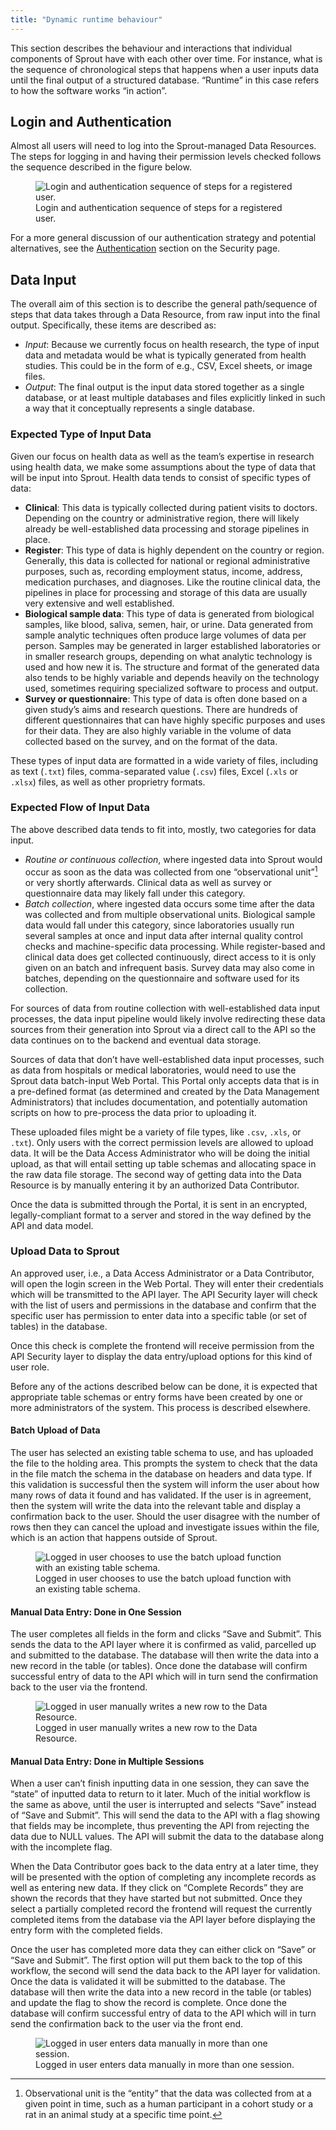 ```yaml
---
title: "Dynamic runtime behaviour"
---
```


This section describes the behaviour and interactions that individual
components of Sprout have with each other over time. For instance, what
is the sequence of chronological steps that happens when a user inputs
data until the final output of a structured database. "Runtime" in this
case refers to how the software works "in action".

## Login and Authentication

Almost all users will need to log into the Sprout-managed Data
Resources. The steps for logging in and having their permission levels
checked follows the sequence described in the figure below.

![Login and authentication sequence of steps for a registered
user.](images/runtime-login-sequence.png)

For a more general discussion of our authentication strategy and potential alternatives, see the [Authentication](security.qmd#authentication) section on the Security page.

## Data Input

The overall aim of this section is to describe the general path/sequence
of steps that data takes through a Data Resource, from raw input into
the final output. Specifically, these items are described as:

-   *Input*: Because we currently focus on health research, the type of
    input data and metadata would be what is typically generated from
    health studies. This could be in the form of e.g., CSV, Excel
    sheets, or image files.
-   *Output*: The final output is the input data stored together as a
    single database, or at least multiple databases and files explicitly
    linked in such a way that it conceptually represents a single
    database.

### Expected Type of Input Data

Given our focus on health data as well as the team's expertise in
research using health data, we make some assumptions about the type of
data that will be input into Sprout. Health data tends to consist of
specific types of data:

-   **Clinical**: This data is typically collected during patient visits
    to doctors. Depending on the country or administrative region, there
    will likely already be well-established data processing and storage
    pipelines in place.
-   **Register**: This type of data is highly dependent on the country
    or region. Generally, this data is collected for national or
    regional administrative purposes, such as, recording employment
    status, income, address, medication purchases, and diagnoses. Like
    the routine clinical data, the pipelines in place for processing and
    storage of this data are usually very extensive and well
    established.
-   **Biological sample data**: This type of data is generated from
    biological samples, like blood, saliva, semen, hair, or urine. Data
    generated from sample analytic techniques often produce large
    volumes of data per person. Samples may be generated in larger
    established laboratories or in smaller research groups, depending on
    what analytic technology is used and how new it is. The structure
    and format of the generated data also tends to be highly variable
    and depends heavily on the technology used, sometimes requiring
    specialized software to process and output.
-   **Survey or questionnaire**: This type of data is often done based
    on a given study's aims and research questions. There are hundreds
    of different questionnaires that can have highly specific purposes
    and uses for their data. They are also highly variable in the volume
    of data collected based on the survey, and on the format of the
    data.

These types of input data are formatted in a wide variety of files,
including as text (`.txt`) files, comma-separated value (`.csv`) files,
Excel (`.xls` or `.xlsx`) files, as well as other proprietry formats.

### Expected Flow of Input Data

The above described data tends to fit into, mostly, two categories for
data input.

-   *Routine or continuous collection*, where ingested data into Sprout
    would occur as soon as the data was collected from one
    "observational unit"[^1] or very shortly afterwards. Clinical data
    as well as survey or questionnaire data may likely fall under this
    category.
-   *Batch collection*, where ingested data occurs some time after the
    data was collected and from multiple observational units. Biological
    sample data would fall under this category, since laboratories
    usually run several samples at once and input data after internal
    quality control checks and machine-specific data processing. While
    register-based and clinical data does get collected continuously,
    direct access to it is only given on an batch and infrequent basis.
    Survey data may also come in batches, depending on the questionnaire
    and software used for its collection.

[^1]: Observational unit is the "entity" that the data was collected
    from at a given point in time, such as a human participant in a
    cohort study or a rat in an animal study at a specific time point.

For sources of data from routine collection with well-established data
input processes, the data input pipeline would likely involve
redirecting these data sources from their generation into Sprout via a
direct call to the API so the data continues on to the backend and
eventual data storage.

Sources of data that don't have well-established data input processes,
such as data from hospitals or medical laboratories, would need to use
the Sprout data batch-input Web Portal. This Portal only accepts data
that is in a pre-defined format (as determined and created by the Data
Management Administrators) that includes documentation, and potentially
automation scripts on how to pre-process the data prior to uploading it.

These uploaded files might be a variety of file types, like `.csv`,
`.xls`, or `.txt`). Only users with the correct permission levels are
allowed to upload data. It will be the Data Access Administrator who
will be doing the initial upload, as that will entail setting up table
schemas and allocating space in the raw data file storage. The second
way of getting data into the Data Resource is by manually entering it by
an authorized Data Contributor.

Once the data is submitted through the Portal, it is sent in an
encrypted, legally-compliant format to a server and stored in the way
defined by the API and data model.

### Upload Data to Sprout

An approved user, i.e., a Data Access Administrator or a Data
Contributor, will open the login screen in the Web Portal. They will
enter their credentials which will be transmitted to the API layer. The
API Security layer will check with the list of users and permissions in
the database and confirm that the specific user has permission to enter
data into a specific table (or set of tables) in the database.

Once this check is complete the frontend will receive permission from
the API Security layer to display the data entry/upload options for this
kind of user role.

Before any of the actions described below can be done, it is expected
that appropriate table schemas or entry forms have been created by one
or more administrators of the system. This process is described
elsewhere.

<!--TODO change elsewhere above to the actual location of where we describe table schema and data entry form creation-->

#### Batch Upload of Data

<!-- TODO: Add user flow diagrams? -->

The user has selected an existing table schema to use, and has uploaded
the file to the holding area. This prompts the system to check that the
data in the file match the schema in the database on headers and data
type. If this validation is successful then the system will inform the
user about how many rows of data it found and has validated. If the user
is in agreement, then the system will write the data into the relevant
table and display a confirmation back to the user. Should the user
disagree with the number of rows then they can cancel the upload and
investigate issues within the file, which is an action that happens
outside of Sprout.

![Logged in user chooses to use the batch upload function with an
existing table
schema.](images/user-flow-data-upload.png){#fig-batch-data-entry}

<!--TODO Ensure that the link above will still work once SKB has finished updating the diagrams-->

#### Manual Data Entry: Done in One Session

The user completes all fields in the form and clicks "Save and Submit".
This sends the data to the API layer where it is confirmed as valid,
parcelled up and submitted to the database. The database will then write
the data into a new record in the table (or tables). Once done the
database will confirm successful entry of data to the API which will in
turn send the confirmation back to the user via the frontend.

![Logged in user manually writes a new row to the Data
Resource.](images/runtime-manual-data-entry.png){#fig-manual-data-entry}

#### Manual Data Entry: Done in Multiple Sessions

When a user can't finish inputting data in one session, they can save
the "state" of inputted data to return to it later. Much of the initial
workflow is the same as above, until the user is interrupted and selects
"Save" instead of "Save and Submit". This will send the data to the API
with a flag showing that fields may be incomplete, thus preventing the
API from rejecting the data due to NULL values. The API will submit the
data to the database along with the incomplete flag.

When the Data Contributor goes back to the data entry at a later time,
they will be presented with the option of completing any incomplete
records as well as entering new data. If they click on "Complete
Records" they are shown the records that they have started but not
submitted. Once they select a partially completed record the frontend
will request the currently completed items from the database via the API
layer before displaying the entry form with the completed fields.

Once the user has completed more data they can either click on "Save" or
"Save and Submit". The first option will put them back to the top of
this workflow, the second will send the data back to the API layer for
validation. Once the data is validated it will be submitted to the
database. The database will then write the data into a new record in the
table (or tables) and update the flag to show the record is complete.
Once done the database will confirm successful entry of data to the API
which will in turn send the confirmation back to the user via the front
end.

![Logged in user enters data manually in more than one
session.](images/runtime-manual-data-update.png){#fig-manual-data-update}
